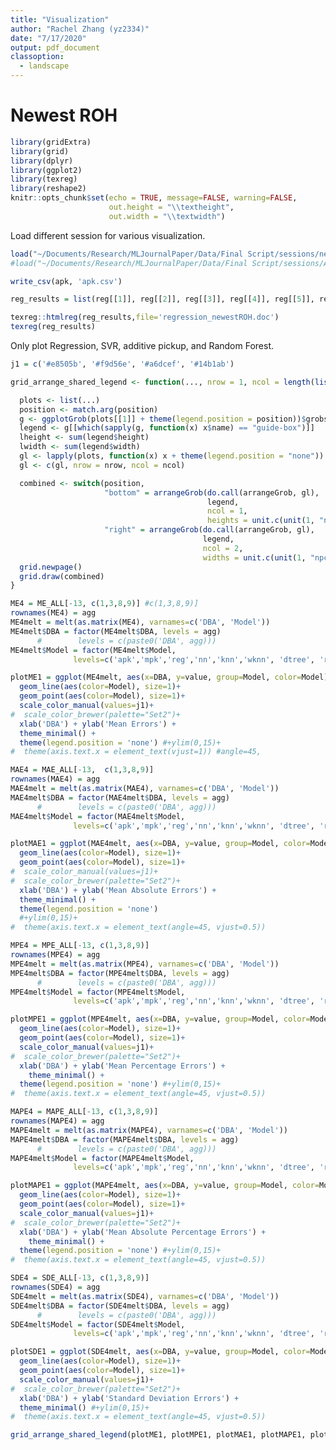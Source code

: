 ```yaml
---
title: "Visualization"
author: "Rachel Zhang (yz2334)"
date: "7/17/2020"
output: pdf_document
classoption: 
  - landscape
---
```


# Newest ROH

```r
library(gridExtra)
library(grid)
library(dplyr)
library(ggplot2)
library(texreg)
library(reshape2)
knitr::opts_chunk$set(echo = TRUE, message=FALSE, warning=FALSE, 
                      out.height = "\\textheight",  
                      out.width = "\\textwidth")
```

Load different session for various visualization. 

```r
load("~/Documents/Research/MLJournalPaper/Data/Final Script/sessions/newestROH.RData")
#load("~/Documents/Research/MLJournalPaper/Data/Final Script/sessions/Allcurve.RData")
```


```r
write_csv(apk, 'apk.csv')
```


```r
reg_results = list(reg[[1]], reg[[2]], reg[[3]], reg[[4]], reg[[5]], reg[[6]], reg[[7]], reg[[8]],reg[[9]],reg[[10]],reg[[11]],reg[[12]])

texreg::htmlreg(reg_results,file='regression_newestROH.doc')
texreg(reg_results)
```


Only plot Regression, SVR, additive pickup, and Random Forest. 

```r
j1 = c('#e8505b', '#f9d56e', '#a6dcef', '#14b1ab')
```

```r

grid_arrange_shared_legend <- function(..., nrow = 1, ncol = length(list(...)), position = c("bottom", "right")) {

  plots <- list(...)
  position <- match.arg(position)
  g <- ggplotGrob(plots[[1]] + theme(legend.position = position))$grobs
  legend <- g[[which(sapply(g, function(x) x$name) == "guide-box")]]
  lheight <- sum(legend$height)
  lwidth <- sum(legend$width)
  gl <- lapply(plots, function(x) x + theme(legend.position = "none"))
  gl <- c(gl, nrow = nrow, ncol = ncol)

  combined <- switch(position,
                     "bottom" = arrangeGrob(do.call(arrangeGrob, gl),
                                            legend,
                                            ncol = 1,
                                            heights = unit.c(unit(1, "npc") - lheight, lheight)),
                     "right" = arrangeGrob(do.call(arrangeGrob, gl),
                                           legend,
                                           ncol = 2,
                                           widths = unit.c(unit(1, "npc") - lwidth, lwidth)))
  grid.newpage()
  grid.draw(combined)
}
```


```r
ME4 = ME_ALL[-13, c(1,3,8,9)] #c(1,3,8,9)]
rownames(ME4) = agg
ME4melt = melt(as.matrix(ME4), varnames=c('DBA', 'Model'))
ME4melt$DBA = factor(ME4melt$DBA, levels = agg)
      #        levels = c(paste0('DBA', agg)))
ME4melt$Model = factor(ME4melt$Model,
              levels=c('apk','mpk','reg','nn','knn','wknn', 'dtree', 'rf','svr'))
```

```r
plotME1 = ggplot(ME4melt, aes(x=DBA, y=value, group=Model, color=Model)) +
  geom_line(aes(color=Model), size=1)+
  geom_point(aes(color=Model), size=1)+
  scale_color_manual(values=j1)+
#  scale_color_brewer(palette="Set2")+
  xlab('DBA') + ylab('Mean Errors') +
  theme_minimal() +
  theme(legend.position = 'none') #+ylim(0,15)+
#  theme(axis.text.x = element_text(vjust=1)) #angle=45, 
```

```r
MAE4 = MAE_ALL[-13,  c(1,3,8,9)]
rownames(MAE4) = agg
MAE4melt = melt(as.matrix(MAE4), varnames=c('DBA', 'Model'))
MAE4melt$DBA = factor(MAE4melt$DBA, levels = agg)
      #        levels = c(paste0('DBA', agg)))
MAE4melt$Model = factor(MAE4melt$Model,
              levels=c('apk','mpk','reg','nn','knn','wknn', 'dtree', 'rf','svr'))
```

```r
plotMAE1 = ggplot(MAE4melt, aes(x=DBA, y=value, group=Model, color=Model)) +
  geom_line(aes(color=Model), size=1)+
  geom_point(aes(color=Model), size=1)+
#  scale_color_manual(values=j1)+
#  scale_color_brewer(palette="Set2")+
  xlab('DBA') + ylab('Mean Absolute Errors') +
  theme_minimal() +
  theme(legend.position = 'none')
  #+ylim(0,15)+
#  theme(axis.text.x = element_text(angle=45, vjust=0.5))
```

```r
MPE4 = MPE_ALL[-13, c(1,3,8,9)]
rownames(MPE4) = agg
MPE4melt = melt(as.matrix(MPE4), varnames=c('DBA', 'Model'))
MPE4melt$DBA = factor(MPE4melt$DBA, levels = agg)
      #        levels = c(paste0('DBA', agg)))
MPE4melt$Model = factor(MPE4melt$Model,
              levels=c('apk','mpk','reg','nn','knn','wknn', 'dtree', 'rf','svr'))
```

```r
plotMPE1 = ggplot(MPE4melt, aes(x=DBA, y=value, group=Model, color=Model)) +
  geom_line(aes(color=Model), size=1)+
  geom_point(aes(color=Model), size=1)+
  scale_color_manual(values=j1)+
#  scale_color_brewer(palette="Set2")+
  xlab('DBA') + ylab('Mean Percentage Errors') +
    theme_minimal() +
  theme(legend.position = 'none') #+ylim(0,15)+
#  theme(axis.text.x = element_text(angle=45, vjust=0.5))
```

```r
MAPE4 = MAPE_ALL[-13, c(1,3,8,9)]
rownames(MAPE4) = agg
MAPE4melt = melt(as.matrix(MAPE4), varnames=c('DBA', 'Model'))
MAPE4melt$DBA = factor(MAPE4melt$DBA, levels = agg)
      #        levels = c(paste0('DBA', agg)))
MAPE4melt$Model = factor(MAPE4melt$Model,
              levels=c('apk','mpk','reg','nn','knn','wknn', 'dtree', 'rf','svr'))
```

```r
plotMAPE1 = ggplot(MAPE4melt, aes(x=DBA, y=value, group=Model, color=Model)) +
  geom_line(aes(color=Model), size=1)+
  geom_point(aes(color=Model), size=1)+
  scale_color_manual(values=j1)+
#  scale_color_brewer(palette="Set2")+
  xlab('DBA') + ylab('Mean Absolute Percentage Errors') +
    theme_minimal() +
  theme(legend.position = 'none') #+ylim(0,15)+
#  theme(axis.text.x = element_text(angle=45, vjust=0.5))
```

```r
SDE4 = SDE_ALL[-13, c(1,3,8,9)]
rownames(SDE4) = agg
SDE4melt = melt(as.matrix(SDE4), varnames=c('DBA', 'Model'))
SDE4melt$DBA = factor(SDE4melt$DBA, levels = agg)
      #        levels = c(paste0('DBA', agg)))
SDE4melt$Model = factor(SDE4melt$Model,
              levels=c('apk','mpk','reg','nn','knn','wknn', 'dtree', 'rf','svr'))
```

```r
plotSDE1 = ggplot(SDE4melt, aes(x=DBA, y=value, group=Model, color=Model)) +
  geom_line(aes(color=Model), size=1)+
  geom_point(aes(color=Model), size=1)+
  scale_color_manual(values=j1)+
#  scale_color_brewer(palette="Set2")+
  xlab('DBA') + ylab('Standard Deviation Errors') +
  theme_minimal() #+ylim(0,15)+
#  theme(axis.text.x = element_text(angle=45, vjust=0.5))
```

```r
grid_arrange_shared_legend(plotME1, plotMPE1, plotMAE1, plotMAPE1, plotSDE1, nrow=1)
```

